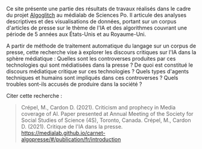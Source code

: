 Ce site présente une partie des résultats de travaux réalisés dans le cadre du projet  [Algoglitch](https://medialab.sciencespo.fr/activites/algoglitch/) au médialab de Sciences Po. Il articule des analyses descriptives et des visualisations de données, portant sur un corpus d'articles de presse sur le thème de l'IA et des algorithmes couvrant une période de 5 années aux États-Unis et au Royaume-Uni.

A partir de méthode de traitement automatique du langage sur un corpus de presse, cette recherche vise à explorer les discours critiques sur l'IA dans la sphère médiatique : Quelles sont les controverses produites par ces technologies qui sont médiatisées dans la presse ? De quoi est constitué le discours médiatique critique sur ces technologies ? Quels types d'agents techniques et humains sont impliqués dans ces controverses ? Quels troubles sont-ils accusés de produire dans la société ?

Citer cette recherche : 
> Crépel, M., Cardon D. (2021). Criticism and prophecy in Media coverage of AI. Paper presented at Annual Meeting of the Society for Social Studies of Science (4S), Toronto, Canada.
> Crépel, M., Cardon D. (2021). Critique de l'IA dans la presse. https://medialab.github.io/carnet-algopresse/#/publication/fr/introduction
